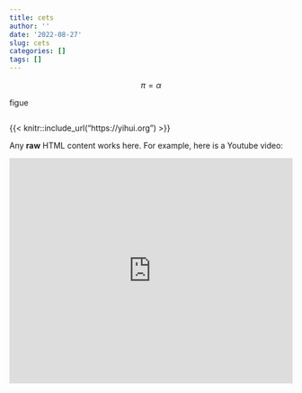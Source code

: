 ```yaml
---
title: cets
author: ''
date: '2022-08-27'
slug: cets
categories: []
tags: []
---
```


$$
\pi=\alpha
$$

figue

```r

```

{{< knitr::include_url("https://yihui.org") >}}

```{=html}
<p>Any <strong>raw</strong> HTML content works here.
For example, here is a Youtube video:</p>

<iframe width="100%" height="400"
  src="https://www.youtube.com/embed/s3JldKoA0zw?rel=0"
  frameborder="0" allow="autoplay; encrypted-media"
  allowfullscreen></iframe>
```